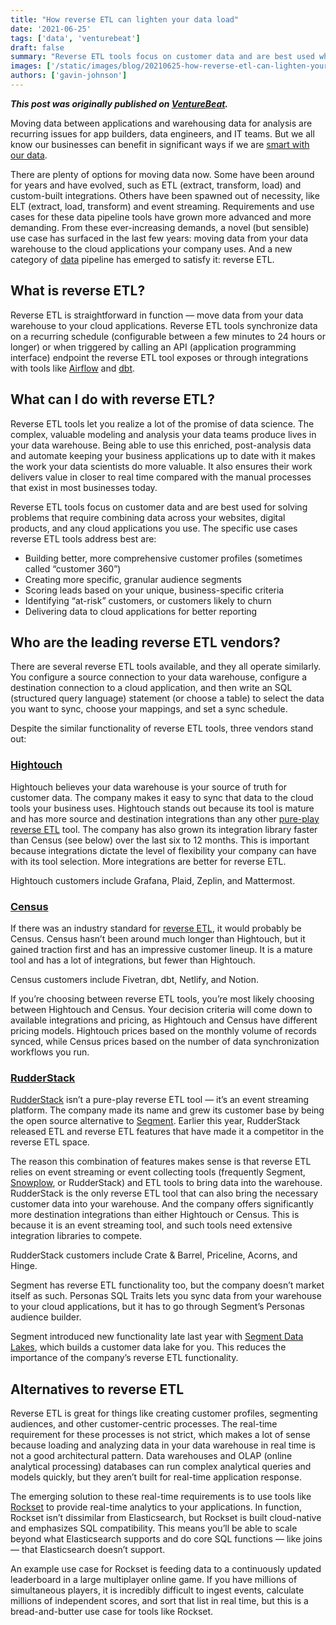 ```yaml
---
title: "How reverse ETL can lighten your data load"
date: '2021-06-25'
tags: ['data', 'venturebeat']
draft: false
summary: "Reverse ETL tools focus on customer data and are best used when combining data across websites, digital products, and cloud applications."
images: ['/static/images/blog/20210625-how-reverse-etl-can-lighten-your-data-load/hero.jpg']
authors: ['gavin-johnson']
---
```


**_This post was originally published on [VentureBeat](https://venturebeat.com/2021/06/25/how-reverse-etl-can-lighten-your-data-load/)._**
<br />

Moving data between applications and warehousing data for analysis are recurring issues for app builders, data engineers, and IT teams. But we all know our businesses can benefit in significant ways if we are [smart with our data](https://venturebeat.com/2021/06/23/linux-foundation-unveils-new-permissive-license-for-open-data-collaboration/).

There are plenty of options for moving data now. Some have been around for years and have evolved, such as ETL (extract, transform, load) and custom-built integrations. Others have been spawned out of necessity, like ELT (extract, load, transform) and event streaming. Requirements and use cases for these data pipeline tools have grown more advanced and more demanding. From these ever-increasing demands, a novel (but sensible) use case has surfaced in the last few years: moving data from your data warehouse to the cloud applications your company uses. And a new category of [data](https://venturebeat.com/2021/06/25/precisely-82-of-data-executives-cite-data-quality-as-a-barrier/) pipeline has emerged to satisfy it: reverse ETL.


## What is reverse ETL?

Reverse ETL is straightforward in function — move data from your data warehouse to your cloud applications. Reverse ETL tools synchronize data on a recurring schedule (configurable between a few minutes to 24 hours or longer) or when triggered by calling an API (application programming interface) endpoint the reverse ETL tool exposes or through integrations with tools like [Airflow](https://airflow.apache.org/) and [dbt](https://www.getdbt.com/).


## What can I do with reverse ETL?

Reverse ETL tools let you realize a lot of the promise of data science. The complex, valuable modeling and analysis your data teams produce lives in your data warehouse. Being able to use this enriched, post-analysis data and automate keeping your business applications up to date with it makes the work your data scientists do more valuable. It also ensures their work delivers value in closer to real time compared with the manual processes that exist in most businesses today.

Reverse ETL tools focus on customer data and are best used for solving problems that require combining data across your websites, digital products, and any cloud applications you use. The specific use cases reverse ETL tools address best are:



* Building better, more comprehensive customer profiles (sometimes called “customer 360”)
* Creating more specific, granular audience segments
* Scoring leads based on your unique, business-specific criteria
* Identifying “at-risk” customers, or customers likely to churn
* Delivering data to cloud applications for better reporting


## Who are the leading reverse ETL vendors?

There are several reverse ETL tools available, and they all operate similarly. You configure a source connection to your data warehouse, configure a destination connection to a cloud application, and then write an SQL (structured query language) statement (or choose a table) to select the data you want to sync, choose your mappings, and set a sync schedule.

Despite the similar functionality of reverse ETL tools, three vendors stand out:


### [Hightouch](https://www.hightouch.io/)

Hightouch believes your data warehouse is your source of truth for customer data. The company makes it easy to sync that data to the cloud tools your business uses. Hightouch stands out because its tool is mature and has more source and destination integrations than any other [pure-play reverse ETL](https://www.hightouch.io/blog/reverse-etl) tool. The company has also grown its integration library faster than Census (see below) over the last six to 12 months. This is important because integrations dictate the level of flexibility your company can have with its tool selection. More integrations are better for reverse ETL.

Hightouch customers include Grafana, Plaid, Zeplin, and Mattermost.


### [Census](https://www.getcensus.com/)

If there was an industry standard for [reverse ETL](https://blog.getcensus.com/what-is-reverse-etl/), it would probably be Census. Census hasn’t been around much longer than Hightouch, but it gained traction first and has an impressive customer lineup. It is a mature tool and has a lot of integrations, but fewer than Hightouch.

Census customers include Fivetran, dbt, Netlify, and Notion.

If you’re choosing between reverse ETL tools, you’re most likely choosing between Hightouch and Census. Your decision criteria will come down to available integrations and pricing, as Hightouch and Census have different pricing models. Hightouch prices based on the monthly volume of records synced, while Census prices based on the number of data synchronization workflows you run.


### [RudderStack](https://rudderstack.com/)

[RudderStack](https://rudderstack.com/blog/reverse-etl-is-just-another-data-pipeline) isn’t a pure-play reverse ETL tool — it’s an event streaming platform. The company made its name and grew its customer base by being the open source alternative to [Segment](https://segment.com/). Earlier this year, RudderStack released ETL and reverse ETL features that have made it a competitor in the reverse ETL space.

The reason this combination of features makes sense is that reverse ETL relies on event streaming or event collecting tools (frequently Segment, [Snowplow](https://snowplowanalytics.com/), or RudderStack) and ETL tools to bring data into the warehouse. RudderStack is the only reverse ETL tool that can also bring the necessary customer data into your warehouse. And the company offers significantly more destination integrations than either Hightouch or Census. This is because it is an event streaming tool, and such tools need extensive integration libraries to compete.

RudderStack customers include Crate & Barrel, Priceline, Acorns, and Hinge.

Segment has reverse ETL functionality too, but the company doesn’t market itself as such. Personas SQL Traits lets you sync data from your warehouse to your cloud applications, but it has to go through Segment’s Personas audience builder.

​​Segment introduced new functionality late last year with [Segment Data Lakes](https://segment.com/blog/introducing-segment-data-lakes/), which builds a customer data lake for you. This reduces the importance of the company’s reverse ETL functionality.


## ​​**Alternatives to reverse ETL**

Reverse ETL is great for things like creating customer profiles, segmenting audiences, and other customer-centric processes. The real-time requirement for these processes is not strict, which makes a lot of sense because loading and analyzing data in your data warehouse in real time is not a good architectural pattern. Data warehouses and OLAP (online analytical processing) databases can run complex analytical queries and models quickly, but they aren’t built for real-time application response.

The emerging solution to these real-time requirements is to use tools like [Rockset](https://rockset.com/) to provide real-time analytics to your applications. In function, Rockset isn’t dissimilar from Elasticsearch, but Rockset is built cloud-native and emphasizes SQL compatibility. This means you’ll be able to scale beyond what Elasticsearch supports and do core SQL functions — like joins — that Elasticsearch doesn’t support.

An example use case for Rockset is feeding data to a continuously updated leaderboard in a large multiplayer online game. If you have millions of simultaneous players, it is incredibly difficult to ingest events, calculate millions of independent scores, and sort that list in real time, but this is a bread-and-butter use case for tools like Rockset.